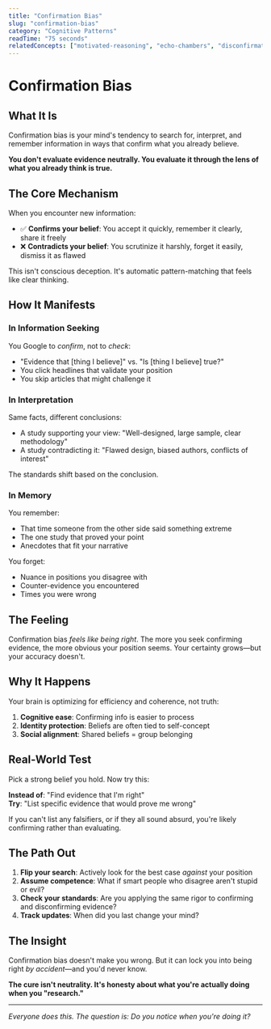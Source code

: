 ```yaml
---
title: "Confirmation Bias"
slug: "confirmation-bias"
category: "Cognitive Patterns"
readTime: "75 seconds"
relatedConcepts: ["motivated-reasoning", "echo-chambers", "disconfirmation"]
---
```


# Confirmation Bias

## What It Is

Confirmation bias is your mind's tendency to search for, interpret, and remember information in ways that confirm what you already believe.

**You don't evaluate evidence neutrally. You evaluate it through the lens of what you already think is true.**

## The Core Mechanism

When you encounter new information:
- ✅ **Confirms your belief**: You accept it quickly, remember it clearly, share it freely
- ❌ **Contradicts your belief**: You scrutinize it harshly, forget it easily, dismiss it as flawed

This isn't conscious deception. It's automatic pattern-matching that feels like clear thinking.

## How It Manifests

### In Information Seeking
You Google to *confirm*, not to *check*:
- "Evidence that [thing I believe]" vs. "Is [thing I believe] true?"
- You click headlines that validate your position
- You skip articles that might challenge it

### In Interpretation
Same facts, different conclusions:
- A study supporting your view: "Well-designed, large sample, clear methodology"
- A study contradicting it: "Flawed design, biased authors, conflicts of interest"

The standards shift based on the conclusion.

### In Memory
You remember:
- That time someone from the other side said something extreme
- The one study that proved your point
- Anecdotes that fit your narrative

You forget:
- Nuance in positions you disagree with
- Counter-evidence you encountered
- Times you were wrong

## The Feeling

Confirmation bias *feels like being right*. The more you seek confirming evidence, the more obvious your position seems. Your certainty grows—but your accuracy doesn't.

## Why It Happens

Your brain is optimizing for efficiency and coherence, not truth:
1. **Cognitive ease**: Confirming info is easier to process
2. **Identity protection**: Beliefs are often tied to self-concept
3. **Social alignment**: Shared beliefs = group belonging

## Real-World Test

Pick a strong belief you hold. Now try this:

**Instead of**: "Find evidence that I'm right"  
**Try**: "List specific evidence that would prove me wrong"

If you can't list any falsifiers, or if they all sound absurd, you're likely confirming rather than evaluating.

## The Path Out

1. **Flip your search**: Actively look for the best case *against* your position
2. **Assume competence**: What if smart people who disagree aren't stupid or evil?
3. **Check your standards**: Are you applying the same rigor to confirming and disconfirming evidence?
4. **Track updates**: When did you last change your mind?

## The Insight

Confirmation bias doesn't make you wrong. But it can lock you into being right *by accident*—and you'd never know.

**The cure isn't neutrality. It's honesty about what you're actually doing when you "research."**

---

*Everyone does this. The question is: Do you notice when you're doing it?*
